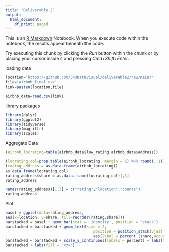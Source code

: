 ```yaml
---
title: "Deliverable 2"
output:
  html_document:
    df_print: paged
---
```


This is an [R Markdown](http://rmarkdown.rstudio.com) Notebook. When you execute code within the notebook, the results appear beneath the code. 

Try executing this chunk by clicking the *Run* button within the chunk or by placing your cursor inside it and pressing *Cmd+Shift+Enter*. 


loading data 
```r
location='https://github.com/543DataVisual/deliverable2/raw/main/'
file='airbnb_final.csv'
link=paste0(location,file)

airbnb_data=read.csv(link)
```
library packages
```r
library(dplyr)
library(ggplot2)
library(tidyverse)
library(magrittr)
library(scales)
```
Aggregate Data
```r
(airbnb_locrating=table(airbnb_data$low_rating,airbnb_data$address))

```
```r
(locrating_col=prop.table(airbnb_locrating, margin = 2) %>% round(.,1))
(rating_address = as.data.frame(airbnb_locrating))
as.data.frame(locrating_col)
rating_address$share = as.data.frame(locrating_col)[,3]
rating_address
```
```r
names(rating_address)[1:3] = c("rating","location","counts")
rating_address
```
Plot
```r
basel = ggplot(data=rating_address,
aes(x=location, y=share, fill=reorder(rating,share)))
barstacked = basel + geom_bar(stat = 'identity', position = 'stack')
barstacked = barstacked + geom_text(size = 2,
                                       position = position_stack(vjust = 0.6),
                                       aes(label = percent (share,accuracy = 0.1)))
barstacked = barstacked + scale_y_continuous(labels = percent) + labs(title= 'Airbnb Rating by Location')
barstacked + labs(fill = "xxx")
```

